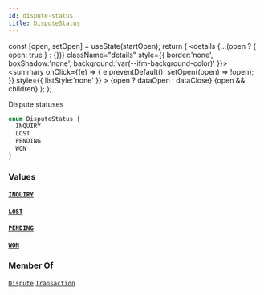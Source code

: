 ```yaml
---
id: dispute-status
title: DisputeStatus
---
```









  const [open, setOpen] = useState(startOpen);
  return (
    <details {...(open ? { open: true } : {})} className="details" style={{ border:'none', boxShadow:'none', background:'var(--ifm-background-color)' }}>
      <summary
        onClick={(e) => {
          e.preventDefault();
          setOpen((open) => !open);
        }}
        style={{ listStyle:'none' }}
      >
      {open ? dataOpen : dataClose}
      </summary>
      {open && children}
    </details>
  );
};








Dispute statuses


```graphql
enum DisputeStatus {
  INQUIRY
  LOST
  PENDING
  WON
}
```




### Values

#### [`INQUIRY`](#)  
> 
> 
> 
> 

#### [`LOST`](#)  
> 
> 
> 
> 

#### [`PENDING`](#)  
> 
> 
> 
> 

#### [`WON`](#)  
> 
> 
> 
> 



### Member Of

[`Dispute`](/docs/api/types/objects/dispute)  <Badge class="badge badge--secondary" text="object"/><Bullet />[`Transaction`](/docs/api/types/objects/transaction)  <Badge class="badge badge--secondary" text="object"/>


